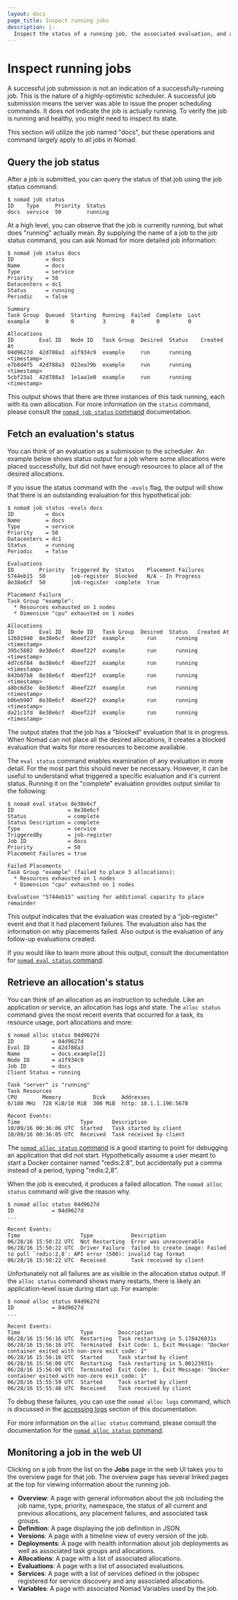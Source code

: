 ```yaml
---
layout: docs
page_title: Inspect running jobs
description: |-
  Inspect the status of a running job, the associated evaluation, and allocations to troubleshoot for errors with the Nomad CLI.
---
```


# Inspect running jobs

A successful job submission is not an indication of a successfully-running job.
This is the nature of a highly-optimistic scheduler. A successful job submission
means the server was able to issue the proper scheduling commands. It does not
indicate the job is actually running. To verify the job is running and healthy,
you might need to inspect its state.

This section will utilize the job named "docs", but
these operations and command largely apply to all jobs in Nomad.

## Query the job status

After a job is submitted, you can query the status of that job using the job
status command:

```shell-session
$ nomad job status
ID    Type     Priority  Status
docs  service  50        running
```

At a high level, you can observe that the job is currently running, but what
does "running" actually mean. By supplying the name of a job to the job status
command, you can ask Nomad for more detailed job information:

```shell-session
$ nomad job status docs
ID          = docs
Name        = docs
Type        = service
Priority    = 50
Datacenters = dc1
Status      = running
Periodic    = false

Summary
Task Group  Queued  Starting  Running  Failed  Complete  Lost
example     0       0         3        0       0         0

Allocations
ID        Eval ID   Node ID   Task Group  Desired  Status    Created At
04d9627d  42d788a3  a1f934c9  example     run      running   <timestamp>
e7b8d4f5  42d788a3  012ea79b  example     run      running   <timestamp>
5cbf23a1  42d788a3  1e1aa1e0  example     run      running   <timestamp>
```

This output shows that there are three instances of this task running, each with
its own allocation. For more information on the `status` command, please consult
the [`nomad job status` command] documentation.

## Fetch an evaluation's status

You can think of an evaluation as a submission to the scheduler. An example
below shows status output for a job where some allocations were placed
successfully, but did not have enough resources to place all of the desired
allocations.

If you issue the status command with the `-evals` flag, the output will show
that there is an outstanding evaluation for this hypothetical job:

```shell-session
$ nomad job status -evals docs
ID          = docs
Name        = docs
Type        = service
Priority    = 50
Datacenters = dc1
Status      = running
Periodic    = false

Evaluations
ID        Priority  Triggered By  Status    Placement Failures
5744eb15  50        job-register  blocked   N/A - In Progress
8e38e6cf  50        job-register  complete  true

Placement Failure
Task Group "example":
  * Resources exhausted on 1 nodes
  * Dimension "cpu" exhausted on 1 nodes

Allocations
ID        Eval ID   Node ID   Task Group  Desired  Status   Created At
12681940  8e38e6cf  4beef22f  example       run      running  <timestamp>
395c5882  8e38e6cf  4beef22f  example       run      running  <timestamp>
4d7c6f84  8e38e6cf  4beef22f  example       run      running  <timestamp>
843b07b8  8e38e6cf  4beef22f  example       run      running  <timestamp>
a8bc6d3e  8e38e6cf  4beef22f  example       run      running  <timestamp>
b0beb907  8e38e6cf  4beef22f  example       run      running  <timestamp>
da21c1fd  8e38e6cf  4beef22f  example       run      running  <timestamp>
```

The output states that the job has a "blocked" evaluation that is in progress.
When Nomad can not place all the desired allocations, it creates a blocked
evaluation that waits for more resources to become available.

The `eval status` command enables examination of any evaluation in more detail.
For the most part this should never be necessary. However, it can be useful to
understand what triggered a specific evaluation and it's current status. Running
it on the "complete" evaluation provides output similar to the following:

```shell-session
$ nomad eval status 8e38e6cf
ID                 = 8e38e6cf
Status             = complete
Status Description = complete
Type               = service
TriggeredBy        = job-register
Job ID             = docs
Priority           = 50
Placement Failures = true

Failed Placements
Task Group "example" (failed to place 3 allocations):
  * Resources exhausted on 1 nodes
  * Dimension "cpu" exhausted on 1 nodes

Evaluation "5744eb15" waiting for additional capacity to place remainder
```

This output indicates that the evaluation was created by a "job-register" event
and that it had placement failures. The evaluation also has the information on
why placements failed. Also output is the evaluation of any follow-up
evaluations created.

If you would like to learn more about this output, consult the documentation for
[`nomad eval status` command].

## Retrieve an allocation's status

You can think of an allocation as an instruction to schedule. Like an
application or service, an allocation has logs and state. The `alloc status`
command gives the most recent events that occurred for a task, its resource
usage, port allocations and more:

```shell-session
$ nomad alloc status 04d9627d
ID            = 04d9627d
Eval ID       = 42d788a3
Name          = docs.example[2]
Node ID       = a1f934c9
Job ID        = docs
Client Status = running

Task "server" is "running"
Task Resources
CPU        Memory          Disk     Addresses
0/100 MHz  728 KiB/10 MiB  300 MiB  http: 10.1.1.196:5678

Recent Events:
Time                   Type      Description
10/09/16 00:36:06 UTC  Started   Task started by client
10/09/16 00:36:05 UTC  Received  Task received by client
```

The [`nomad alloc status` command] is a good starting to point for debugging an
application that did not start. Hypothetically assume a user meant to start a
Docker container named "redis:2.8", but accidentally put a comma instead of a
period, typing "redis:2,8".

When the job is executed, it produces a failed allocation. The `nomad alloc status` command will give the reason why.

```shell-session
$ nomad alloc status 04d9627d
ID            = 04d9627d
...

Recent Events:
Time                   Type            Description
06/28/16 15:50:22 UTC  Not Restarting  Error was unrecoverable
06/28/16 15:50:22 UTC  Driver Failure  failed to create image: Failed to pull `redis:2,8`: API error (500): invalid tag format
06/28/16 15:50:22 UTC  Received        Task received by client
```

Unfortunately not all failures are as visible in the allocation status output.
If the `alloc status` command shows many restarts, there is likely an
application-level issue during start up. For example:

```shell-session
$ nomad alloc status 04d9627d
ID            = 04d9627d
...

Recent Events:
Time                   Type        Description
06/28/16 15:56:16 UTC  Restarting  Task restarting in 5.178426031s
06/28/16 15:56:16 UTC  Terminated  Exit Code: 1, Exit Message: "Docker container exited with non-zero exit code: 1"
06/28/16 15:56:16 UTC  Started     Task started by client
06/28/16 15:56:00 UTC  Restarting  Task restarting in 5.00123931s
06/28/16 15:56:00 UTC  Terminated  Exit Code: 1, Exit Message: "Docker container exited with non-zero exit code: 1"
06/28/16 15:55:59 UTC  Started     Task started by client
06/28/16 15:55:48 UTC  Received    Task received by client
```

To debug these failures, you can use the `nomad alloc logs` command, which is
discussed in the [accessing logs] section of this documentation.

For more information on the `alloc status` command, please consult the
documentation for the [`nomad alloc status` command].

## Monitoring a job in the web UI

Clicking on a job from the list on the **Jobs** page in the web UI takes you to the overview page for that job. The overview page has several linked pages at the top for viewing information about the running job.

- **Overview**: A page with general information about the job including the job name, type, priority, namespace, the status of all current and previous allocations, any placement failures, and associated task groups.
- **Definition**: A page displaying the job definition in JSON.
- **Versions**: A page with a timeline view of every version of the job.
- **Deployments**: A page with health information about job deployments as well as associated task groups and allocations.
- **Allocations**: A page with a list of associated allocations.
- **Evaluations**: A page with a list of associated evaluations.
- **Services**: A page with a list of services defined in the jobspec registered for service discovery and any associated allocations.
- **Variables**: A page with associated Nomad Variables used by the job.

[accessing logs]: /nomad/docs/job-run/logs
[`nomad alloc status` command]: /nomad/commands/alloc/status
[`nomad eval status` command]: /nomad/commands/eval/status
[`nomad job status` command]: /nomad/commands/job/status

